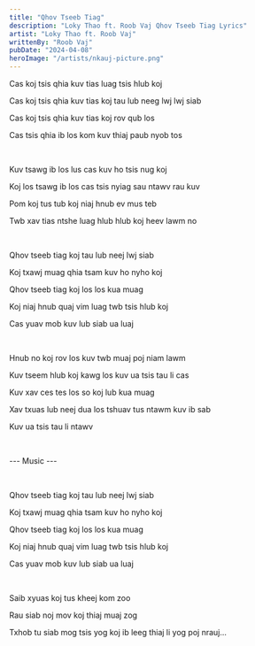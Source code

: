 ```yaml
---
title: "Qhov Tseeb Tiag"
description: "Loky Thao ft. Roob Vaj Qhov Tseeb Tiag Lyrics"
artist: "Loky Thao ft. Roob Vaj"
writtenBy: "Roob Vaj"
pubDate: "2024-04-08"
heroImage: "/artists/nkauj-picture.png"
---
```


Cas koj tsis qhia kuv tias luag tsis hlub koj

Cas koj tsis qhia kuv tias koj tau lub neeg lwj lwj siab 

Cas koj tsis qhia kuv tias koj rov qub los 

Cas tsis qhia ib los kom kuv thiaj paub nyob tos 

<br />

Kuv tsawg ib los lus cas kuv ho tsis nug koj 

Koj los tsawg ib los cas tsis nyiag sau ntawv rau kuv 

Pom koj tus tub koj niaj hnub ev mus teb 

Twb xav tias ntshe luag hlub hlub koj heev lawm no 

<br />

Qhov tseeb tiag koj tau lub neej lwj siab 

Koj txawj muag qhia tsam kuv ho nyho koj 

Qhov tseeb tiag koj los los kua muag 

Koj niaj hnub quaj vim luag twb tsis hlub koj 

Cas yuav mob kuv lub siab ua luaj 

<br />

Hnub no koj rov los kuv twb muaj poj niam lawm 

Kuv tseem hlub koj kawg los kuv ua tsis tau li cas 

Kuv xav ces tes los so koj lub kua muag 

Xav txuas lub neej dua los tshuav tus ntawm kuv ib sab 

Kuv ua tsis tau li ntawv 

<br />

--- Music ---

<br />

Qhov tseeb tiag koj tau lub neej lwj siab 

Koj txawj muag qhia tsam kuv ho nyho koj 

Qhov tseeb tiag koj los los kua muag 

Koj niaj hnub quaj vim luag twb tsis hlub koj 

Cas yuav mob kuv lub siab ua luaj 

<br />

Saib xyuas koj tus kheej kom zoo 

Rau siab noj mov koj thiaj muaj zog 

Txhob tu siab mog tsis yog koj ib leeg thiaj li yog poj nrauj...

